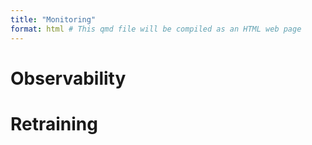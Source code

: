 ```yaml
---
title: "Monitoring"
format: html # This qmd file will be compiled as an HTML web page
---
```


# Observability

# Retraining
